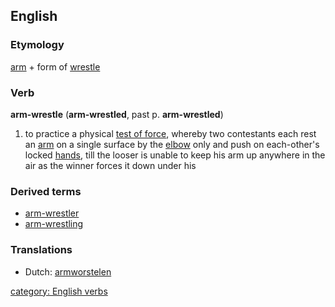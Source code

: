 {{Wikipedia|arm-wrestling}}
==English==

===Etymology===
[[arm]] + form of [[wrestle]]

===Verb===
'''arm-wrestle''' ('''arm-wrestled''', past p. '''arm-wrestled''')

# to practice a physical [[test of force]], whereby two contestants each rest an [[arm]] on a single surface by the [[elbow]] only and push on each-other's locked [[hand]]s, till the looser is unable to keep his arm up anywhere in the air as the winner forces it down under his

===Derived terms===
* [[arm-wrestler]]
* [[arm-wrestling]]

===Translations===
* Dutch: [[armworstelen]]

[[category: English verbs]]